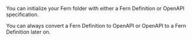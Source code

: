 You can initialize your Fern folder with either a Fern Definition or OpenAPI specification.

  <Tip>
    You can always convert a Fern Definition to OpenAPI or OpenAPI to a Fern Definition later on.
  </Tip>